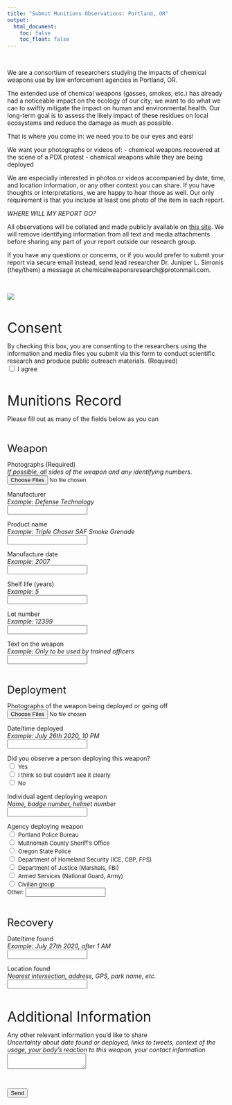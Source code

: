 ```yaml
---
title: "Submit Munitions Observations: Portland, OR"
output:
  html_document:
    toc: false
    toc_float: false
---
```


<br>

We are a consortium of researchers studying the impacts of chemical weapons use by law enforcement agencies in Portland, OR. 

The extended use of chemical weapons (gasses, smokes, etc.) has already had a noticeable impact on the ecology of our city; we want to do what we can to swiftly mitigate the impact on human and environmental health. 
Our long-term goal is to assess the likely impact of these residues on local ecosystems and reduce the damage as much as possible.

That is where you come in: we need you to be our eyes and ears! 

We want your photographs or videos of:
- chemical weapons recovered at the scene of a PDX protest
- chemical weapons while they are being deployed

We are especially interested in photos or videos accompanied by date, time, and location information, or any other context you can share. 
If you have thoughts or interpretations, we are happy to hear those as well. 
Our only requirement is that you include at least one photo of the item in each report.

*WHERE WILL MY REPORT GO?*

All observations will be collated and made publicly available on [this site](https://www.chemicalweaponsresearch.com).
We will remove identifying information from all text and media attachments before sharing any part of your report outside our research group. 

If you have any questions or concerns, or if you would prefer to submit your report via secure email instead, send lead researcher Dr. Juniper L. Simonis (they/them) a message at chemicalweaponsresearch@protonmail.com. 

<br>

![](images/submission_examples.png)

<br>

<form name="munitions_trial" method="POST" data-netlify="true">
  <p>
    <font size="+3">Consent</font>
  </p>
  <p>
    <label>
      By checking this box, you are consenting to the researchers using the information and media files you submit via this form to conduct scientific research and produce public outreach materials. (Required)
    </label> 
    <br> 
    <input type="checkbox" name="consent" required/>
    I agree
  </p>
  <br>
  <p>
    <font size="+3">
      Munitions Record
    </font>
  </p>
  <p>
    Please fill out as many of the fields below as you can
  </p>
  <br>
  <p>
    <font size="+2">
      Weapon
    </font>
  </p>
  <p>
    <label>
      Photographs (Required)
    </label>
    <br>
    <em>
      If possible, all sides of the weapon and any identifying numbers.
    </em>
    <input type="file" id="munition_photos" name="munitions_photos" multiple required/>
    <br>
  </p>
  <p>
    <label>
      Manufacturer
    </label>
      <br>
      <em>
        Example: Defense Technology
      </em>
    <br>
    <input type="text" id="manufacturer" name="manufacturer"/>
    <br>
  </p>
  <p>
    <label>
      Product name
    </label>
      <br>
      <em>
        Example: Triple Chaser SAF Smoke Grenade
      </em>
    <br>
    <input type="text" id="product" name="product"/>
    <br>
  </p>
  <p>
    <label>
      Manufacture date
    </label>
      <br>
      <em>
        Example: 2007
      </em>
    <br>
    <input type="text" id="manufacture_date" name="manufacture_date"/>
    <br>
  </p>
  <p>
    <label>
      Shelf life (years)
    </label>
      <br>
      <em>
        Example: 5
      </em>
    <br>
    <input type="text" id="shelf_life" name="shelf_life"/>
    <br>
  </p>
  <p>
    <label>
      Lot number
    </label>
      <br>
      <em>
        Example: 12399
      </em>
    <br>
    <input type="text" id="shelf_life" name="shelf_life"/>
    <br>
  </p>
  <p>
    <label>
      Text on the weapon
    </label>
      <br>
      <em>
        Example: Only to be used by trained officers
      </em>
    <br>
    <input type="text" id="weapon_text" name="weapon_text"/>
    <br>
  </p>


  <br>
  <p>
    <font size="+2">
      Deployment
    </font>
  </p>
  <p>
    <label>
      Photographs of the weapon being deployed or going off
    </label>
    <br> 
    <input type="file" id="deployment_photos" name="deployment_files" multiple/>
    <br>
  </p>
  <p>
    <label>
      Date/time deployed
    </label>
      <br>
      <em>
        Example: July 26th 2020, 10 PM
      </em>
    <br>
    <input type="text" id="date_time_deployed" name="date_time_deployed"/>
    <br>
  </p>
  <p>
    <label>
      Did you observe a person deploying this weapon?
    </label>
    <br>
    <input type="radio" id="yes" name="in_deployment"/>
    <label for="yes">
      <font size="-1">
        Yes
      </font>
    </label>
    <br>
    <input type="radio" id="maybe" name="in_deployment"/>
    <label for="maybe">
      <font size="-1">
        I think so but couldn't see it clearly
      </font>
    </label>
    <br>
    <input type="radio" id="no" name="in_deployment"/>
    <label for="no">
      <font size="-1">
        No
      </font>
    </label>
  </p>
  <p>
    <label>
      Individual agent deploying weapon 
    </label>
    <br>
    <em>
      Name, badge number, helmet number
    </em>
    <br>
    <input type="text" id="deployer" name="deployer"/>
  </p>
  <p>
    <label>
      Agency deploying weapon
    </label>
    <br>
    <input type="radio" id="ppb" name="agency_deploying"/>
    <label for="ppb">
      <font size="-1">
        Portland Police Bureau
      </font>
    </label>
    <br>
    <input type="radio" id="mcso" name="agency_deploying"/>
    <label for="mcso">
      <font size="-1">
        Multnomah County Sheriff's Office
      </font>
    </label>
    <br>
    <input type="radio" id="osp" name="agency_deploying"/>
    <label for="osp">
      <font size="-1">
        Oregon State Police
      </font>
    </label>
    <br>
    <input type="radio" id="dhs" name="agency_deploying"/>
    <label for="dhs">
      <font size="-1">
        Department of Homeland Security (ICE, CBP, FPS)
      </font>
    </label>
    <br>
    <input type="radio" id="doj" name="agency_deploying"/>
    <label for="doj">
      <font size="-1">
        Department of Justice (Marshals, FBI)
      </font>
    </label>
    <br>
    <input type="radio" id="armed_services" name="agency_deploying"/>
    <label for="armed_services">
      <font size="-1">
        Armed Services (National Guard, Army)
      </font>
    </label>
    <br>
    <input type="radio" id="civilian" name="agency_deploying"/>
    <label for="civilian">
      <font size="-1">
        Civilian group
      </font>
    </label>
    <br>
    <label for="other">
      <font size="-1">
        Other:
      </font>
    </label>
    <input type="text" id="other" name="agency_deploying"/>
    <br>
  </p>
  <br>
  <p>
    <font size="+2">
      Recovery
    </font>
  </p>
  <p>
    <label>
      Date/time found
    </label>
      <br>
      <em>
        Example: July 27th 2020, after 1 AM
      </em>
    <br>
    <input type="text" id="date_time_found" name="date_time_found"/>
    <br>
  </p>
  <p>
    <label>
      Location found
    </label>
      <br>
      <em>
      Nearest intersection, address, GPS, park name, etc.
      </em>
    <br>
    <input type="text" id="location_found" name="location_found"/>
    <br>
  </p>
  <br>
  <p>
    <font size="+3">
      Additional Information
    </font>
  </p>
  <p>
    <label>
      Any other relevant information you'd like to share
    </label>
    <br>
    <em>
      Uncertainty about date found or deployed, links to tweets, context of the usage, your body's reaction to this weapon, your contact information
    </em>
    <textarea name="narrative">
    </textarea>
  </p>
  <br>
  <p>
    <button type="submit">
      Send
    </button>
  </p>
</form>
